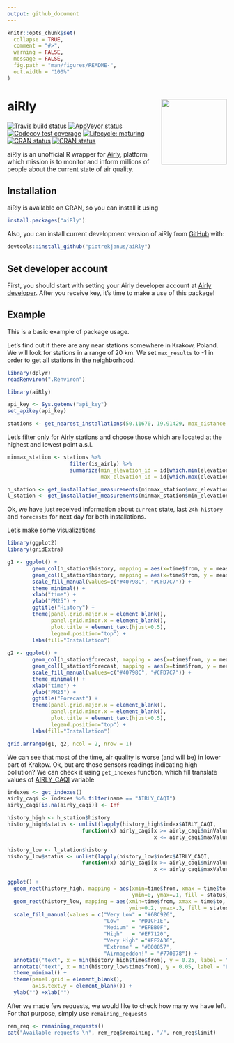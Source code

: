 ```yaml
---
output: github_document
---
```


```r
knitr::opts_chunk$set(
  collapse = TRUE,
  comment = "#>",
  warning = FALSE,
  message = FALSE,
  fig.path = "man/figures/README-",
  out.width = "100%"
)
```

# aiRly <img src="man/figures/hexsticker.png" align="right" width="150" />

<!-- badges: start -->
[![Travis build status](https://travis-ci.org/piotrekjanus/Airly.svg?branch=master)](https://travis-ci.org/piotrekjanus/aiRly)
[![AppVeyor status](https://ci.appveyor.com/api/projects/status/9u09jeqyu0e5qkbf?svg=true)](https://ci.appveyor.com/project/piotrekjanus/aiRly)
[![Codecov test coverage](https://codecov.io/gh/piotrekjanus/aiRly/branch/master/graph/badge.svg)](https://codecov.io/gh/piotrekjanus/aiRly?branch=master)
[![Lifecycle: maturing](https://img.shields.io/badge/lifecycle-maturing-blue.svg)](https://www.tidyverse.org/lifecycle/#maturing)
[![CRAN status](https://www.r-pkg.org/badges/version/aiRly)](https://cran.r-project.org/web/packages/aiRly)
[![CRAN status](https://cranlogs.r-pkg.org/badges/grand-total/aiRly)](https://cran.r-project.org/web/packages/aiRly)

<!-- badges: end -->

aiRly is an unofficial R wrapper for [Airly](https://airly.eu/), platform which mission is to monitor and inform millions of people about the current state of air quality.

## Installation

aiRly is available on CRAN, so you can install it using 

```r
install.packages("aiRly")
```

Also, you can install current development version of aiRly from [GitHub](https://github.com/) with:

``` r
devtools::install_github("piotrekjanus/aiRly")
```

## Set developer account

First, you should start with setting your Airly developer account at [Airly developer](https://developer.airly.eu/). After you receive key, it's time to make a use of this package!

## Example

This is a basic example of package usage.

Let's find out if there are any near stations somewhere in Krakow, Poland. We will look for stations in a range of 20 km. We set `max_results` to -1 in order to get all stations in the neighborhood.

```r
library(dplyr)
readRenviron(".Renviron")
```

```r
library(aiRly)

api_key <- Sys.getenv("api_key")
set_apikey(api_key)

stations <- get_nearest_installations(50.11670, 19.91429, max_distance = 20, max_results = -1)
```

Let's filter only for Airly stations and choose those which are located at the highest and lowest point a.s.l. 

```r
minmax_station <- stations %>%
                    filter(is_airly) %>% 
                    summarize(min_elevation_id = id[which.min(elevation)], 
                              max_elevation_id = id[which.max(elevation)])

h_station <- get_installation_measurements(minmax_station$max_elevation_id)
l_station <- get_installation_measurements(minmax_station$min_elevation_id)
```

Ok, we have just received information about `current` state, last `24h history` and `forecasts` for next day for both installations.

Let's make some visualizations

```r
library(ggplot2)
library(gridExtra)

g1 <- ggplot() + 
        geom_col(h_station$history, mapping = aes(x=time$from, y = measure$PM25, fill="High"),  alpha = 0.5) +
        geom_col(l_station$history, mapping = aes(x=time$from, y = measure$PM25, fill="Low"), alpha = 0.6) +
        scale_fill_manual(values=c("#40798C", "#CFD7C7")) +
        theme_minimal() +
        xlab("time") +
        ylab("PM25") +
        ggtitle("History") +
        theme(panel.grid.major.x = element_blank(),
              panel.grid.minor.x = element_blank(),
              plot.title = element_text(hjust=0.5),
              legend.position="top") +
        labs(fill="Installation")
    
g2 <- ggplot() + 
        geom_col(h_station$forecast, mapping = aes(x=time$from, y = measure$PM25, fill="High"),  alpha = 0.5) +
        geom_col(l_station$forecast, mapping = aes(x=time$from, y = measure$PM25, fill="Low"), alpha = 0.6) +
        scale_fill_manual(values=c("#40798C", "#CFD7C7")) +
        theme_minimal() +
        xlab("time") +
        ylab("PM25") +
        ggtitle("Forecast") +
        theme(panel.grid.major.x = element_blank(),
              panel.grid.minor.x = element_blank(),
              plot.title = element_text(hjust=0.5),
              legend.position="top") +
        labs(fill="Installation") 

grid.arrange(g1, g2, ncol = 2, nrow = 1)
```

We can see that most of the time, air quality is worse (and will be) in lower part of Krakow.
Ok, but are those sensors readings indicating high pollution? 
We can check it using `get_indexes` function, which fill translate values of [AIRLY_CAQI](https://airly.eu/en/everything-you-should-know-about-air-pollution) variable

```r
indexes <- get_indexes()
airly_caqi <- indexes %>% filter(name == "AIRLY_CAQI")
airly_caqi[is.na(airly_caqi)] <- Inf 

history_high <- h_station$history
history_high$status <- unlist(lapply(history_high$index$AIRLY_CAQI, 
                        function(x) airly_caqi[x >= airly_caqi$minValue & 
                                               x <= airly_caqi$maxValue, "description"]))

history_low <- l_station$history
history_low$status <- unlist(lapply(history_low$index$AIRLY_CAQI, 
                        function(x) airly_caqi[x >= airly_caqi$minValue &
                                               x <= airly_caqi$maxValue, "description"]))

ggplot() +
  geom_rect(history_high, mapping = aes(xmin=time$from, xmax = time$to, 
                                        ymin=0, ymax=.1, fill = status)) +
  geom_rect(history_low, mapping = aes(xmin=time$from, xmax = time$to, 
                                       ymin=0.2, ymax=.3, fill = status))+
  scale_fill_manual(values = c("Very Low" =	"#6BC926",
                               "Low"	= "#D1CF1E",
                               "Medium" = "#EFBB0F",
                               "High"	= "#EF7120",
                               "Very High" ="#EF2A36",
                               "Extreme" = "#B00057",
                               "Airmageddon!" = "#770078")) +
  annotate("text", x = min(history_high$time$from), y = 0.25, label = "High a.s.l") +
  annotate("text", x = min(history_low$time$from), y = 0.05, label = "Low a.s.l") +
  theme_minimal() +
  theme(panel.grid = element_blank(),
        axis.text.y = element_blank()) +
  ylab("") +xlab("")

```

After we made few requests, we would like to check how many we have left. For that purpose, simply  use `remaining_requests`

```r
rem_req <- remaining_requests()
cat("Available requests \n", rem_req$remaining, "/", rem_req$limit)
```
